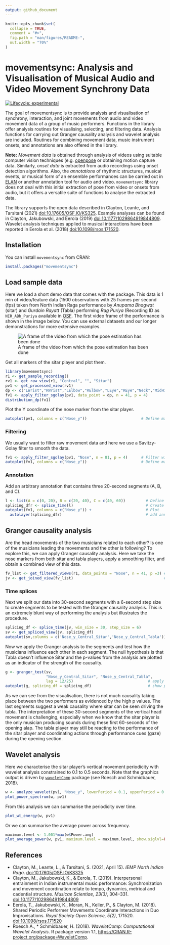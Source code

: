 ```yaml
---
output: github_document
---
```


<!-- README.md is generated from README.Rmd. Please edit that file -->

```r
knitr::opts_chunk$set(
  collapse = TRUE,
  comment = "#>",
  fig.path = "man/figures/README-",
  out.width = "70%"
)
```

# movementsync: Analysis and Visualisation of Musical Audio and Video Movement Synchrony Data

<!-- badges: start -->
[![Lifecycle: experimental](https://img.shields.io/badge/lifecycle-experimental-orange.svg)](https://lifecycle.r-lib.org/articles/stages.html#experimental)
<!-- badges: end -->

The goal of movementsync is to provide analysis and visualisation of synchrony, interaction, and joint movements from audio and video movement data of a group of music performers. Functions in the library offer analysis routines for visualising, selecting, and filtering data. Analysis functions for carrying out Granger causality analysis and wavelet analysis are included. Routines for combining movement data, music instrument onsets, and annotations are also offered in the library.


**Note:** *Movement data* is obtained through analysis of videos using suitable computer vision techniques (e.g. [openpose](https://github.com/CMU-Perceptual-Computing-Lab/openpose) or obtaining motion capture data. Similarly, *onset data* is extracted from audio recordings using onset detection algorithms. Also, the *annotations* of rhythmic structures, musical events, or musical form of an ensemble performances can be carried out in [ELAN](https://archive.mpi.nl/tla/elan) or another annotation tool for audio and video. `movementsync` library does not deal with this initial extraction of pose from video or onsets from audio, but it offers a versatile suite of functions to analyse the extracted data.

The library supports the open data described in Clayton, Leante, and Tarsitani (2021) <doi:10.17605/OSF.IO/KS325>. Example analyses can be found in Clayton, Jakubowski, and Eerola (2019) <doi:10.1177/1029864919844809>. Wavelet analysis techniques applied to musical interactions have been reported in Eerola et al. (2018) <doi:10.1098/rsos.171520>.

## Installation

You can install `movementsync` from CRAN:

``` r
install.packages("movementsync")
```

## Load sample data

Here we load a short demo data that comes with the package. This data is 1 min of video/feature data (1500 observations with 25 frames per second (fps) taken from North Indian Raga performance by _Anupama Bhagwat_ (sitar) and _Gurdain Rayatt_ (Tabla) performing _Rag Puriya_ (Recording ID as `NIR_ABh_Puriya` available in [OSF](https://osf.io/ks325/). The first video frame of the performance is shown in the image below. You can use external datasets and our longer demonstrations for more extensive examples.

![A frame of the video from which the pose estimation has been done](man/figures/puriya.png)

Get all markers of the sitar player and plot them.

```r
library(movementsync)
r1 <- get_sample_recording()                                                # Defaults to NIR_ABh_Puriya
rv1 <- get_raw_view(r1, "Central", "", "Sitar")                             # Take the sitar player
pv1 <- get_processed_view(rv1)
dp <- c("LWrist","RWrist","LElbow","RElbow","LEye","REye","Neck","MidHip")  # Define markers
fv1 <- apply_filter_sgolay(pv1, data_point = dp, n = 41, p = 4)             # Apply smoothing
distribution_dp(fv1)                                                        # Plot
```

Plot the Y coordinate of the nose marker from the sitar player.

```r
autoplot(pv1, columns = c("Nose_y"))                        # Define markers/coords and plot
```

### Filtering

We usually want to filter raw movement data and here we use a Savitzy-Golay filter to smooth the data.

```r
fv1 <- apply_filter_sgolay(pv1, "Nose", n = 81, p = 4)      # Filter with rather heavy parameters    
autoplot(fv1, columns = c("Nose_y"))                        # Define markers and coordinates and plot 
```

### Annotation

Add an arbitrary annotation that contains three 20-second segments (A, B, and C).

```r
l <- list(A = c(0, 20), B = c(20, 40), C = c(40, 60))         # Define three segments
splicing_dfr <- splice_time(l)                                # Create a splicing table
autoplot(fv1, columns = c("Nose_y")) +                        # Plot 
  autolayer(splicing_dfr)                                     # add annotations to the plot  
```


## Granger causality analysis

Are the head movements of the two musicians related to each other? Is one of the musicians leading the movements and the other is following? To explore this, we can apply Granger causality analysis. Here we take the nose markers from both sitar and tabla players, apply a smoothing filter, and obtain a combined view of this data. 

```r
fv_list <- get_filtered_views(r1, data_points = "Nose", n = 41, p =3) # Filter
jv <- get_joined_view(fv_list)                                        # Combine the data
```

### Time splices

Next we split our data into 30-second segments with a 6-second step size to create segments to be tested with the Granger causality analysis. This is an extremely blunt way of performing the analysis but illustrates the procedure.

```r
splicing_df <- splice_time(jv, win_size = 30, step_size = 6)            # Splice into segments
sv <- get_spliced_view(jv, splicing_df)                                 # Prepare the data       
autoplot(sv,columns = c('Nose_y_Central_Sitar','Nose_y_Central_Tabla')) # Plot selected coordinates
```

Now we apply the Granger analysis to the segments and test how the musicians influence each other in each segment. The null hypothesis is that Tabla doesn't influence Sitar and the p-values from the analysis are plotted as an indicator of the strength of the causality.

```r
g <- granger_test(sv, 
                  "Nose_y_Central_Sitar", "Nose_y_Central_Tabla", 
                  lag = 12/25)                                 # apply granger analysis
autoplot(g, splicing_df = splicing_df)                         # show p-values (forward and backwards) 
```

As we can see from the visualisation, there is not much causality taking place between the two performers as evidenced by the high p values. The last segments suggest a weak causality where sitar can be seen driving the tabla. The interpretation of these 30-second segments of the vertical head movement is challenging, especially when we know that the sitar player is the only musician producing sounds during these first 60-seconds of the opening alap. The tabla player may still be reacting to the performance of the sitar player and coordinating actions through performance cues (gaze) during the opening section.

## Wavelet analysis

Here we characterise the sitar player's vertical movement periodicity with wavelet analysis constrained to 0.1 to 0.5 seconds. Note that the graphics output is driven by [`waveletComp`](https://CRAN.R-project.org/package=WaveletComp) package (see Roesch and Schmidbauer, 2018).

```r
w <- analyze_wavelet(pv1, "Nose_y", lowerPeriod = 0.1, upperPeriod = 0.5, verbose = FALSE, dj = 1/25)
plot_power_spectrum(w, pv1)
```

From this analysis we can summarise the periodicity over time.

```r
plot_wt_energy(w, pv1)
```

Or we can summarise the average power across frequency.

```r
maximum.level <- 1.001*max(w$Power.avg)
plot_average_power(w, pv1, maximum.level = maximum.level, show.siglvl=FALSE)
```

## References

- Clayton, M., Leante, L., & Tarsitani, S. (2021, April 15). *IEMP North
  Indian Raga*. <doi:10.17605/OSF.IO/KS325>
- Clayton, M., Jakubowski, K., & Eerola, T. (2019). Interpersonal
  entrainment in Indian instrumental music performance: Synchronization
  and movement coordination relate to tempo, dynamics, metrical and
  cadential structure. *Musicae Scientiae, 23(3)*, 304–331.
  <doi:10.1177/1029864919844809>
- Eerola, T., Jakubowski, K., Moran, N., Keller, P., & Clayton, M.
  (2018). Shared Periodic Performer Movements Coordinate Interactions in
  Duo Improvisations. *Royal Society Open Science, 5(2)*, 171520.
  <doi:10.1098/rsos.171520>
- Roesch A., * Schmidbauer, H. (2018). _WaveletComp: Computational Wavelet Analysis_. R package version 1.1,
  <https://CRAN.R-project.org/package=WaveletComp>.
